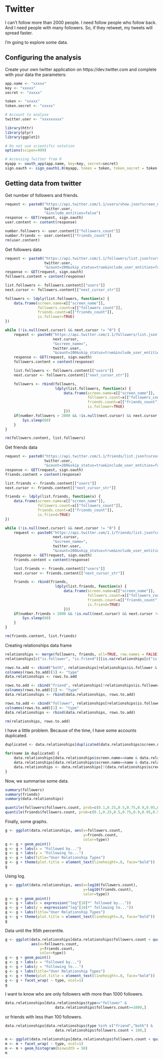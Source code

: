 Twitter
========================================================

I can't follow more than 2000 people. I need follow people who follow back. And I need people with many followers. So, if they retweet, my tweets will spread faster.

I'm going to explore some data.

## Configuring the analysis
Create your own twitter application on https://dev.twitter.com and complete with your data the parameters: 
```r
app.name <- "xxxxx"
key <- "xxxxx"
secret <- "xxxxx"

token <- "xxxxx"
token.secret <- "xxxxx"

# Account to analyse
twitter.user <- "xxxxxxxxx"
```

```r
library(httr)
library(plyr)
library(ggplot2) 

# Do not use scientific notation
options(scipen=999)
```

```r
# Accessing Twitter from R
myapp <- oauth_app(app.name, key=key, secret=secret)
sign.oauth <- sign_oauth1.0(myapp, token = token, token_secret = token.secret)
```

## Getting data from twitter

Get number of followers and friends.
```r
request <- paste0("https://api.twitter.com/1.1/users/show.json?screen_name=", 
                  twitter.user,
                  "&include_entities=false")
response <- GET(request, sign.oauth)
user.content <- content(response)

number.followers <- user.content[["followers_count"]]
number.friends <- user.content[["friends_count"]]
rm(user.content)

```

Get followers data
```r
request <- paste0("https://api.twitter.com/1.1/followers/list.json?cursor=-1&screen_name=", 
                  twitter.user, 
                  "&count=200&skip_status=true&include_user_entities=false")
response <- GET(request, sign.oauth)
followers.content = content(response)

list.followers <- followers.content[["users"]]
next.cursor <- followers.content[["next_cursor_str"]]

followers <- ldply(list.followers, function(x) {
    data.frame(screen.name=x[["screen_name"]],
               followers.count=x[["followers_count"]],
               friends.count=x[["friends_count"]],
               is.follower=TRUE)
})

while (!is.null(next.cursor) && next.cursor != "0") {
    request <- paste0("https://api.twitter.com/1.1/followers/list.json?cursor=",
                      next.cursor,
                      "&screen_name=", 
                      twitter.user, 
                      "&count=200&skip_status=true&include_user_entities=false")
    response <- GET(request, sign.oauth)
    followers.content = content(response)

    list.followers <- followers.content[["users"]]
    next.cursor <- followers.content[["next_cursor_str"]]

    followers <- rbind(followers,
                       ldply(list.followers, function(x) {
                           data.frame(screen.name=x[["screen_name"]],
                                      followers.count=x[["followers_count"]],
                                      friends.count=x[["friends_count"]],
                                      is.follower=TRUE)
                           }))
    if(number.followers > 2000 && !is.null(next.cursor) && next.cursor != "0") {
        Sys.sleep(60)
    }
}

rm(followers.content, list.followers)
```

Get friends data
```r
request <- paste0("https://api.twitter.com/1.1/friends/list.json?cursor=-1&screen_name=", 
                  twitter.user, 
                  "&count=200&skip_status=true&include_user_entities=false")
response <- GET(request, sign.oauth)
friends.content = content(response)

list.friends <- friends.content[["users"]]
next.cursor <- friends.content[["next_cursor_str"]]

friends <- ldply(list.friends, function(x) {
    data.frame(screen.name=x[["screen_name"]],
               followers.count=x[["followers_count"]],
               friends.count=x[["friends_count"]],
               is.friend=TRUE)
})

while (!is.null(next.cursor) && next.cursor != "0") {
    request <- paste0("https://api.twitter.com/1.1/friends/list.json?cursor=",
                      next.cursor,
                      "&screen_name=", 
                      twitter.user, 
                      "&count=200&skip_status=true&include_user_entities=false")
    response <- GET(request, sign.oauth)
    friends.content = content(response)

    list.friends <- friends.content[["users"]]
    next.cursor <- friends.content[["next_cursor_str"]]

    friends <- rbind(friends,
                       ldply(list.friends, function(x) {
                           data.frame(screen.name=x[["screen_name"]],
                                      followers.count=x[["followers_count"]],
                                      friends.count=x[["friends_count"]],
                                      is.friend=TRUE)
                           }))
    if(number.friends > 2000 && !is.null(next.cursor) && next.cursor != "0") {
        Sys.sleep(60)
    }
}

rm(friends.content, list.friends)
```

Creating relationships data frame
```r
relationships <- merge(followers, friends, all=TRUE, row.names = FALSE)
relationships[c("is.follower", "is.friend")][is.na(relationships[c("is.follower", "is.friend")])] <- FALSE

rows.to.add <- cbind("both", relationships[relationships$is.follower & relationships$is.friend,])
colnames(rows.to.add)[1] <- "type" 
data.relationships <- rows.to.add

rows.to.add <- cbind("friend", relationships[!relationships$is.follower & relationships$is.friend,])
colnames(rows.to.add)[1] <- "type" 
data.relationships <- rbind(data.relationships, rows.to.add)

rows.to.add <- cbind("follower", relationships[relationships$is.follower & !relationships$is.friend,])
colnames(rows.to.add)[1] <- "type" 
data.relationships <- rbind(data.relationships, rows.to.add)

rm(relationships, rows.to.add)
```

I have a little problem. Because of the time, I have some accounts duplicated.
```r
duplicated <- data.relationships[duplicated(data.relationships$screen.name)==TRUE,"screen.name"]

for(name in duplicated) {
    data.relationships[data.relationships$screen.name==name & data.relationships$type=="friend","is.follower"] <- TRUE
    data.relationships[data.relationships$screen.name==name & data.relationships$type=="friend","type"] <- "both"
    data.relationships <- data.relationships[!(data.relationships$screen.name==name & data.relationships$type=="follower"),]
}

```

Now, we summarise some data.
```r
summary(followers)
summary(friends)
summary(data.relationships)
```

```r
quantile(followers$followers.count, prob=c(0.1,0.25,0.5,0.75,0.9,0.95,0.99))
quantile(friends$followers.count, prob=c(0.1,0.25,0.5,0.75,0.9,0.95,0.99))
```

Finally, some graphs.
```r
g <- ggplot(data.relationships, aes(x=followers.count, 
                                    y=friends.count,
                                    color=type))
g <- g + geom_point()
g <- g + labs(x = "Followed by...")
g <- g + labs(y = "Following to...")
g <- g + labs(title="User Relationship Types")
g <- g + theme(plot.title = element_text(lineheight=.8, face="bold"))
g
```

Using log.
```r
g <- ggplot(data.relationships, aes(x=log10(followers.count), 
                                    y=log10(friends.count),
                                    color=type))
g <- g + geom_point()
g <- g + labs(x = expression("log"[10]*" followed by...")) 
g <- g + labs(y = expression("log"[10]*" following to...")) 
g <- g + labs(title="User Relationship Types")
g <- g + theme(plot.title = element_text(lineheight=.8, face="bold"))
g
```

Data until the 95th percentile.
```r
g <- ggplot(data.relationships[data.relationships$followers.count < quantile(data.relationships$followers.count, prob=0.95) & data.relationships$friends.count < quantile(data.relationships$friends.count, prob=0.95),], 
            aes(x=followers.count, 
                y=friends.count,
                color=type))
g <- g + geom_point()
g <- g + labs(x = "Followed by...")
g <- g + labs(y = "Following to...")
g <- g + labs(title="User Relationship Types")
g <- g + theme(plot.title = element_text(lineheight=.8, face="bold"))
g <- g + facet_wrap( ~ type, ncol=1)
g
```

I want to know who are only followers with more than 1000 followers.
```r
data.relationships[data.relationships$type=="follower" &
                       data.relationships$followers.count>=1000,]
```

or friends with less than 100 followers.
```r
data.relationships[data.relationships$type %in% c("friend","both") &
                       data.relationships$followers.count < 100,]
```

```r
m <- ggplot(data.relationships[data.relationships$followers.count < quantile(data.relationships$followers.count, prob=0.95),], aes(x=followers.count, fill=type))
m <- m + facet_wrap( ~ type, ncol=1)
m <- m + geom_histogram(binwidth = 50)
m
```



